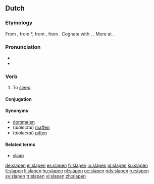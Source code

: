 ==Dutch==

===Etymology===
From {{etyl|dum|nl}}, from {{etyl|odt|nl}} *{{term||slāpan|to sleep|lang=odt}}, from {{proto|Germanic|slēpanan|to sleep|lang=nl}}, from {{proto|Indo-European|slab-||slap-|to be weak, limp, languid|lang=nl}}. Cognate with {{etyl|nds|-}} {{term|slapen||to sleep|lang=nds}}, {{etyl|en|-}} {{term|sleep|lang=en}}. More at {{l|en|sleep}}.

===Pronunciation===
* {{IPA|/ˈslaː.pə(n)/|lang=nl}}
* {{hyphenation|sla|pen}}

===Verb===
{{nl-verb|st-7}}

# To [[sleep]].

====Conjugation====
{{nl-conj-st|slaap|sliep|geslapen|slape}}

====Synonyms====
* [[dommelen]]
* (''dialectal'') [[maffen]]
* (''dialectal'') [[pitten]]

====Related terms====
* [[slaap]]

[[de:slapen]]
[[el:slapen]]
[[es:slapen]]
[[fr:slapen]]
[[io:slapen]]
[[id:slapen]]
[[ku:slapen]]
[[lt:slapen]]
[[li:slapen]]
[[hu:slapen]]
[[nl:slapen]]
[[oc:slapen]]
[[nds:slapen]]
[[ru:slapen]]
[[sv:slapen]]
[[tr:slapen]]
[[vi:slapen]]
[[zh:slapen]]